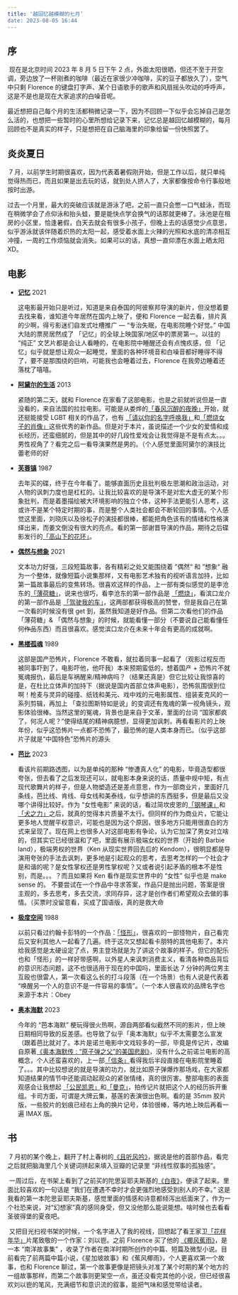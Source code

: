 ```yaml
---
title: '越回忆越模糊的七月‘
date: 2023-08-05 16:44
---
```




## 序

​		现在是北京时间 2023 年 8 月 5 日下午 2 点，外面太阳很晒，但还不至于开空调，旁边放了一杯刚煮的咖啡（最近在家很少冲咖啡，买的豆子都放久了），空气中只剩 Florence 的键盘打字声、某个日语歌手的歌声和风扇摇头吹动的呼呼声，这是不是也是现在大家追求的白噪音呢。

​		最近想把自己每个月的生活都稍微记录一下，因为不回顾一下似乎会忘掉自己是怎么活的，也想把一些暂时的心里所想给记录下来，记忆总是越回忆越模糊的，每月回顾也不是真实的样子，只是想把在自己脑海里的印象给留一份快照罢了。

## 炎炎夏日

​		7 月，以前学生时期很喜欢，因为代表着暑假刚开始，但是工作以后，就只单纯觉得热而已，而且如果是出去玩的话，就到处人挤人了，大家都像按命令行事般地按时出游。

​		过去一个月里，最大的突破应该就是游泳了吧，之前一直只会憋一口气蛙泳，而现在稍微学会了点仰泳和抬头蛙，要是能快点学会换气的话那就更棒了。泳池是在租房的小区里，恰逢暑假，白天去就会有很多小孩子，但晚上去的话感觉少点意思，似乎游泳就该伴随着炽热的太阳一起，感受着水面上火辣的光照和水底的清凉相互冲撞，一周的工作烦恼就会消失。如果可以的话，真想一直仰漂在水面上晒太阳 XD。

## 电影

- [**记忆**](https://movie.douban.com/subject/30137576/) 2021

  这电影最开始只是听过，知道是来自泰国的阿彼察邦导演的新片，但没想着要去找来看，谁知道今年居然在国内上映了，便和 Florence 一起去看，排片真的少啊，得亏影迷们自发式吐槽推广 — “专治失眠，在电影院睡个好觉。”  中国大陆的票房居然成了 「记忆」的全球上映国家/地区中的票房第一。以往的 “纯正” 文艺片都是会让人看睡的，在电影院中睡醒还会有点愧疚感，但 「记忆」似乎就是想让观众一起睡觉，里面的各种环境音和白噪音都好睡得不得了，要不是那围绕的巨响，可能我也会睡着过去，Florence 在我旁边睡着还落枕了嘻嘻。

- [**阿黛尔的生活**](https://movie.douban.com/subject/10535568/) 2013

  紧随的第二天，就和 Florence 在家看了这部电影，也是之前就听说但是一直没看的，来自法国的拉拉电影。可能是从娄烨的[「春风沉醉的夜晚」](https://movie.douban.com/subject/3690289/)开始，就还挺能接受 LGBT 相关的作品了，也有 [「请以你的名字呼唤我」](https://movie.douban.com/subject/26799731/)和[「燃烧女子的肖像」](https://movie.douban.com/subject/30257175/)这些优秀的新作品。但是对于本片，虽说描述一个少女的爱情和成长经历，还蛮细腻的，但是其中的好几段性爱戏会让我觉得是不是有点太。。。男性视角了？看完之后一看导演果然是男的。（个人感觉里面阿黛尔的演技比蕾老师的好

- [**芙蓉镇**](https://movie.douban.com/subject/1297880/) 1987

  去年买的碟，终于在今年看了。能够直面历史且批判极左思潮和政治运动，对人物的讽刺力度也是杠杠的。让我比较喜欢的是导演不是对宏大虚无的某个形象批判，而是着墨描绘被大环境影响的独立个体，这种手法更能引人思考，这或许不是某个特定时期的事，而是整个人类社会都会不断轮回的事情。个人感觉这里面，刘晓庆以及徐松子的演技都很棒，都能把角色该有的情绪和性格演绎出来，而姜文倒没有很大的亮点。看的第一部谢晋导演的作品，期待之后碟影发行的[「高山下的花环」](https://movie.douban.com/subject/1422283/)。

- [**偶然与想象**](https://movie.douban.com/subject/35360296/)  2021

  文本功力好强，三段短篇故事，各有精彩之处又能围绕着 ”偶然“ 和 ”想象“ 融为一个整体，就像短篇小说集那样，又有电影艺术独有的视听语言加持，比如第一篇故事最后的变焦转场。很喜欢这样的作品，上一部有类似感觉的是李沧东的[「薄荷糖」](https://movie.douban.com/subject/1303145/)，说来也很巧，看李沧东的第一部作品是 [「燃烧」](https://movie.douban.com/subject/26842702/)，看滨口龙介的第一部作品是 [「驾驶我的车」](https://movie.douban.com/subject/35235502/)，这两部都获得极高的赞誉，但是我自己在第一次看的时候没有很 get 到，虽然我知道是好作品。但第二次看他们的作品 「薄荷糖」& 「偶然与想象」的时候，就能看懂一部分（不要说自己能看懂任何~~作品~~东西）而且很喜欢。感觉滨口龙介在未来十年会有更高的成就啊。

- [**黑楼孤魂**](https://movie.douban.com/subject/1830189/) 1989

  这部是国产恐怖片，Florence 不敢看，就拉着同事一起看了（观影过程反而被同事吓到了，电影吓他，他吓我）本来预期蛮低的，想着国产 + 恐怖片不就冤魂报仇，最后是车祸醒来/精神病吗？（结果还真是）但它比较让我惊喜的是，在杜比立体声的加持下（据说是国内首部立体声电影），恐怖氛围很到位啊！枪麦与灵异的碰撞、纸钱和美元、戏中戏的元电影属性、组装麦克风的一系列剪辑，再加上 「查拉图斯特如是说」的变调还有鬼魂的第一视角镜头，观影体验很棒。当然这里的冤魂，背景也是来自于文革，里面的台词 “国家都疯了，何况人呢？”使得结尾的精神病臆想，显得更加讽刺，再看看影片的上映年份，似乎这恐怖片一点都不恐怖了，最恐怖的是人类本身而已。（似乎这部片子就是“中国特色”恐怖片的源头

- [**芭比**](https://movie.douban.com/subject/4058939/) 2023

  看该片前期路透图，以为是单纯的那种 “惨遭真人化” 的电影，毕竟造型都很夸张，但去看了之后发现还可以，就电影本身来说的话，质量中规中矩，有点现代歌舞片的样子，但是人物塑造还是差点意思，作为一部商业片，里面好几条线，芭比线、肯线、母女线和美泰线，似乎想讲的东西挺多，但是最后又没哪个讲得比较好。作为 “女性电影” 来说的话，看过简坎皮恩的[「钢琴课」](https://movie.douban.com/subject/1293818/)和[「犬之力」](https://movie.douban.com/subject/33437152/)之后，就真的觉得本片质量不太行。但同样的作为商业片，它能让更多地人觉醒平权意识，可能也是因为这个原因，很多地方只能用很直白的方式来呈现了。现在网上也很多人对这部电影有争论，认为它加深了男女对立啥的，但其实它已经很温和了吧，里面有展示极端女权的世界（开始的 Barbie land），极端男权的世界（Ken 从现实世界回去后的 Kendom），很明显都是导演用夸张的手法去讽刺，更多地是引起观众的思考，去思考怎样的一个社会才是和谐的呢？是女性掌权还是男性掌权呢？又或者说引起矛盾的根本不是性别，而是。。。？而且如果将 Ken 看作是现实世界中的 “女性” 似乎也是 make sense 的。 不要尝试在一个作品中寻求答案，作品只是抛出问题，答案是很主观的，多去思考，多去交流，求同存异，这才是创作者们希望观众去做的事情。（买票时没留意看，买成了国语版，真的是救大命

- [**极度空间**](https://movie.douban.com/subject/1295834/) 1988

  以前只看过约翰卡彭特的一个作品：[「怪形」](https://movie.douban.com/subject/1296794/)，很喜欢的一部怪物片，自己看完后又安利其他人一起看了几遍。终于这次又想起看卡朋特的其他电影了。本片给我感觉是太硬设定了点，男主登场就是为了讲这个故事的样子。但它的配乐也和「怪形」的一样好带感啊，以外星人来讽刺消费主义，看清各种商品背后的意识形态问题，这不也很适用于现在的中国吗，里面长达 7 分钟的两位男主互殴也很雷人，第一次看这么长的打斗段落（在一个场景）也有人说是代表着 “唤醒另一个人的意识不是一件容易的事情”。（一个本人很喜欢的品牌名字也来源于本片：Obey

- [**奥本海默**](https://movie.douban.com/subject/35593344/) 2023

  今年的 “芭本海默” 梗玩得很火热啊，源自两部看似截然不同的影片，但上映日期相同导致的反差感。也导致了似乎「奥本海默」似乎不太需要怎么宣发（跟着芭比就对了。本片是诺兰电影中文戏较多的一部，毕竟是传记片，改编自原著[《奥本海默传 : “原子弹之父”的美国悲剧》](https://book.douban.com/subject/4254757/)，没有什么之前诺兰电影的高概念，个人还蛮喜欢的，上一部[「信条」](https://movie.douban.com/subject/30444960/)看得我后半段直接在电影院里睡着了。。。其中比较想说的就是导演的功力，就比如原子弹爆炸那场戏，在大家都知道结果的情节中还能调动起观众的紧张情绪，真的很厉害。整部电影的表面观感会让我想起 [「公民凯恩」](https://movie.douban.com/subject/1292288/)和[「曼克」](https://movie.douban.com/subject/34461705/)，拍传记片就把这个人的经历拆开重组。卡司方面，可谓是大牌云集，基莲的表演很出色啊。看的是 35mm 胶片版，一些胶片的划痕已经右上角的换片记号，体验很棒，等内地上映后再看一遍 IMAX 版。



## 书

​		7 月初的某个晚上，翻开了村上春树的[《且听风吟》](https://book.douban.com/subject/30144098/)，据说是他的首部作品，看完之后就把脑海里几个关键词拼起来填入豆瓣的记录里 “非线性叙事的孤独感”。

​		一周过后，在书架上看到了之前买的陀思妥耶夫斯基的[《白夜》](https://book.douban.com/subject/34990038/)，便读了起来。里面比较喜欢的一句话是 “我们在遭遇不幸时才会更强烈地感受到别人的不幸。” 这是我看的第一本陀思妥耶夫斯基，感觉里面的情感和诗意都倾泻出纸面来了，作为一个社恐来说，对“幻想家”真的感同身受，但又没他那么能说能想。啥时候也去看看圣彼得堡的夏夜吧。

​		又把目光扫视书架的时候，一个名字进入了我的视线，回想起了看王家卫[「花样年华」](https://movie.douban.com/subject/1291557/)片尾致敬的一个作家：刘以鬯。之前 Florence 买了他的 [《椰风蕉雨》](https://book.douban.com/subject/35896343/)，是一本 “南洋故事集” ，收录了作者在南洋时期所创作的中篇、短篇及微型小说。目前看完了前两篇中篇小说，《星加坡故事》和《蕉风椰雨》，个人更喜欢第一个故事，也和 Florence 聊过，第一个故事更像是把镜头对准了某个时期的某个地方的一组故事那样，而第二个故事则更架空一点，虽还没看完其他的小说，但已经很喜欢刘以鬯的笔风，充满细节和意识流的叙事，能把气味和感觉带给读者。

